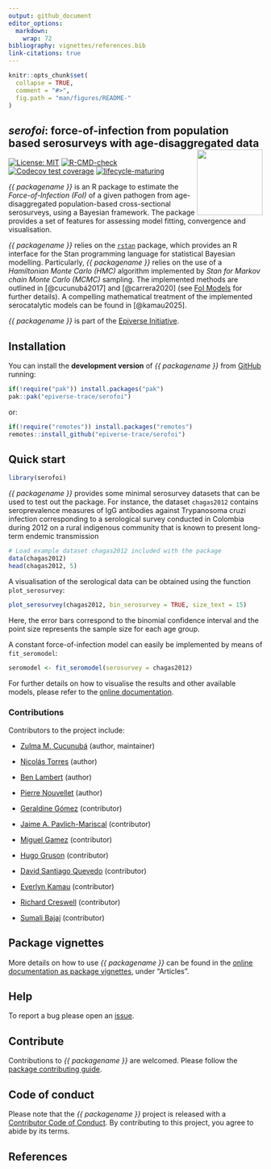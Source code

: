 ```yaml
---
output: github_document
editor_options: 
  markdown: 
    wrap: 72
bibliography: vignettes/references.bib
link-citations: true
---
```


```r
knitr::opts_chunk$set(
  collapse = TRUE,
  comment = "#>",
  fig.path = "man/figures/README-"
)
```

## *serofoi*: force-of-infection from population based serosurveys with age-disaggregated data <img src="man/figures/logo.png" align="right" width="130"/>

<!-- badges: start -->

[![License:
MIT](https://img.shields.io/badge/License-MIT-yellow.svg)](https://opensource.org/licenses/MIT)
[![R-CMD-check](https://github.com/epiverse-trace/serofoi/actions/workflows/R-CMD-check.yaml/badge.svg)](https://github.com/epiverse-trace/serofoi/actions/workflows/R-CMD-check.yaml)
[![Codecov test
coverage](https://codecov.io/gh/epiverse-trace/serofoi/branch/dev/graph/badge.svg)](https://app.codecov.io/gh/epiverse-trace/serofoi/tree/dev/R?displayType=list)
[![lifecycle-maturing](https://raw.githubusercontent.com/reconverse/reconverse.github.io/master/images/badge-maturing.svg)](https://www.reconverse.org/lifecycle.html#maturing)

<!-- badges: end -->

_{{ packagename }}_ is an R package to estimate the *Force-of-Infection (FoI)* of a given pathogen from age-disaggregated population-based cross-sectional serosurveys, using a Bayesian framework. The package provides a set of features for assessing model fitting, convergence and visualisation. 

_{{ packagename }}_ relies on the [`rstan`](https://mc-stan.org/users/interfaces/rstan) package, which provides an R interface for the Stan programming language for statistical Bayesian modelling. Particularly, _{{ packagename }}_ relies on the use of a *Hamiltonian Monte Carlo (HMC)* algorithm implemented by *Stan for Markov chain Monte Carlo (MCMC)* sampling. The implemented methods are outlined in [@cucunubá2017] and [@carrera2020] (see [FoI Models](https://epiverse-trace.github.io/serofoi/articles/foi_models.html) for further details). A compelling mathematical treatment of the implemented serocatalytic models can be found in [@kamau2025].

_{{ packagename }}_ is part of the [Epiverse Initiative](https://data.org/initiatives/epiverse/).

## Installation

You can install the **development version** of _{{ packagename }}_ from [GitHub](https://github.com/epiverse-trace/serofoi) running:

``` r
if(!require("pak")) install.packages("pak")
pak::pak("epiverse-trace/serofoi")
```
or:
``` r
if(!require("remotes")) install.packages("remotes")
remotes::install_github("epiverse-trace/serofoi")
```
## Quick start

```r
library(serofoi)
```

_{{ packagename }}_ provides some minimal serosurvey datasets that can be used to test out the package. For instance, the dataset `chagas2012` contains seroprevalence measures of IgG antibodies against Trypanosoma cruzi infection corresponding to a serological survey conducted in Colombia during 2012 on a rural indigenous community that is known to present long-term endemic transmission 

```r
# Load example dataset chagas2012 included with the package
data(chagas2012)
head(chagas2012, 5)
```

A visualisation of the serological data can be obtained using the function `plot_serosurvey`:

```r
plot_serosurvey(chagas2012, bin_serosurvey = TRUE, size_text = 15)
```
Here, the error bars correspond to the binomial confidence interval and the point size represents the sample size for each age group.

A constant force-of-infection model can easily be implemented by means of `fit_seromodel`:

```r
seromodel <- fit_seromodel(serosurvey = chagas2012)
```

For further details on how to visualise the results and other available models, please refer to the [online documentation](https://epiverse-trace.github.io/serofoi/).

### Contributions

Contributors to the project include:

-   [Zulma M. Cucunubá](https://github.com/zmcucunuba) (author,
    maintainer)

-   [Nicolás Torres](https://github.com/ntorresd) (author)

-   [Ben Lambert](https://ben-lambert.com/about/) (author)

-   [Pierre Nouvellet](https://github.com/pnouvellet) (author)

-   [Geraldine Gómez](https://github.com/megamezl) (contributor)

-   [Jaime A. Pavlich-Mariscal](https://github.com/jpavlich) (contributor)

-   [Miguel Gamez](https://github.com/megamezl) (contributor)

-   [Hugo Gruson](https://github.com/Bisaloo) (contributor)

-   [David Santiago Quevedo](https://github.com/davidsantiagoquevedo) (contributor)

-   [Everlyn Kamau](https://github.com/ekamau) (contributor)

-   [Richard Creswell](https://github.com/rccreswell) (contributor)

-   [Sumali Bajaj](https://github.com/sumalibajaj) (contributor)


## Package vignettes

More details on how to use _{{ packagename }}_ can be found in the [online documentation as package vignettes](https://epiverse-trace.github.io/{{ packagename }}/), under "Articles".

## Help

To report a bug please open an [issue](https://github.com/{{ gh_repo }}/issues/new/choose).

## Contribute

Contributions to _{{ packagename }}_ are welcomed. Please follow the [package contributing guide](https://github.com/{{ gh_repo }}/blob/main/.github/CONTRIBUTING.md).

## Code of conduct

Please note that the _{{ packagename }}_ project is released with a [Contributor Code of Conduct](https://github.com/epiverse-trace/.github/blob/main/CODE_OF_CONDUCT.md). By contributing to this project, you agree to abide by its terms.

## References
